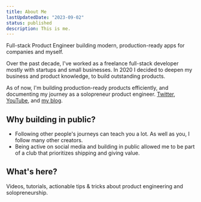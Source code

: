 ```yaml
---
title: About Me
lastUpdatedDate: "2023-09-02"
status: published
description: This is me.
---
```


Full-stack Product Engineer building modern, production-ready apps for companies and myself.

Over the past decade, I've worked as a freelance full-stack developer mostly with startups and small businesses. In 2020 I decided to deepen my business and product knowledge, to build outstanding products.

As of now, I'm building production-ready products efficiently, and documenting my journey as a solopreneur product engineer. [Twitter](https://twitter.com/thedevdavid), [YouTube](https://youtube.com/@thedevdavid), and [my blog](https://davidlevai.com/).

## Why building in public?

- Following other people's journeys can teach you a lot. As well as you, I follow many other creators.
- Being active on social media and building in public allowed me to be part of a club that prioritizes shipping and giving value.

## What's here?

Videos, tutorials, actionable tips & tricks about product engineering and solopreneurship.
